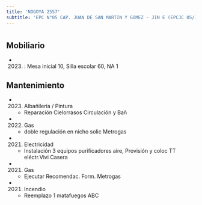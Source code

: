 ```yaml
---
title: 'NOGOYA 2557'
subtitle: 'EPC N°05 CAP. JUAN DE SAN MARTIN Y GOMEZ - JIN E (EPCJC 05/17°) JUANA MANSO'
---
```


#


## Mobiliario

*  (2023) : Mesa inicial 10, Silla escolar 60, NA 1 





## Mantenimiento

*  (2023) Albañileria / Pintura 
    + Reparación Cielorrasos Circulación y Bañ

*  (2022) Gas 
    + doble regulación en nicho solic Metrogas

*  (2021) Electricidad 
    + Instalación 3 equipos purificadores aire, Provisión y coloc TT eléctr.Vivi Casera

*  (2021) Gas 
    + Ejecutar Recomendac. Form. Metrogas

*  (2021) Incendio 
    + Reemplazo 1 matafuegos ABC



